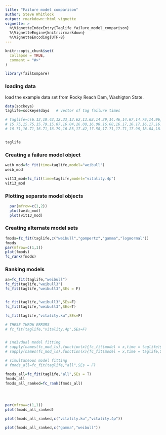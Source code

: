 ```yaml
---
title: "Failure model comparison"
author: Steve Whitlock
output: rmarkdown::html_vignette
vignette: >
  %\VignetteIndexEntry{Taglife_failure_model_comparison}
  %\VignetteEngine{knitr::rmarkdown}
  %\VignetteEncoding{UTF-8}
---
```


```r
knitr::opts_chunk$set(
  collapse = TRUE,
  comment = "#>"
)
```

```r

library(failCompare)

```

### loading data

load the example data set from Rocky Reach Dam, Washigton State.

```r
data(sockeye)
taglife=sockeye$days   # vector of tag failure times

# taglife=c(6.12,10.42,12.33,13.62,13.62,14.29,14.46,14.67,14.79,14.96,15.04,15.12,15.21,15.33,15.42,15.50,15.50,15.62,15.67,
# 15.75,15.75,15.79,15.87,16.04,16.08,16.08,16.08,16.17,16.17,16.17,16.25,16.25,16.29,16.29,16.37,16.37,16.54,16.71,
# 16.71,16.71,16.71,16.79,16.83,17.42,17.58,17.71,17.71,17.96,18.04,18.50)


taglife

```

### Creating a failure model object

```r

weib_mod=fc_fit(time=taglife,model="weibull")
weib_mod

vit13_mod=fc_fit(time=taglife,model="vitality.4p")
vit13_mod

```
### Plotting separate model objects

```r

  par(mfrow=c(1,2))
  plot(weib_mod)
  plot(vit13_mod)
```

### Creating alternate model sets

```r

fmods=fc_fit(taglife,c("weibull","gompertz","gamma","lognormal"))
fmods
par(mfrow=c(1,1))
plot(fmods)
fc_rank(fmods)
```

### Ranking models
```r

aa=fc_fit(taglife,"weibull")
fc_fit(taglife,"weibull3")
fc_fit(taglife,"weibull3",SEs = F)


fc_fit(taglife,"weibull3",SEs=F)
fc_fit(taglife,"weibull3",SEs=T)

fc_fit(taglife,"vitality.ku",SEs=F)

# THESE THROW ERRORS
# fc_fit(taglife,"vitality.4p",SEs=F)


# indivdual model fitting
# sapply(names(fc_mod_ls),function(x){fc_fit(model = x,time = taglife)$mod_objs})
# sapply(names(fc_mod_ls),function(x){fc_fit(model = x,time = taglife,SEs = F)$mod_objs})

# simultaneous model fitting
# fmods_all=fc_fit(taglife,"all",SEs = F)

fmods_all=fc_fit(taglife,"all",SEs = T)
fmods_all
fmods_all_ranked=fc_rank(fmods_all)




par(mfrow=c(1,1))
plot(fmods_all_ranked)

plot(fmods_all_ranked,c("vitality.ku","vitality.4p"))

plot(fmods_all_ranked,c("gamma","weibull"))

```

